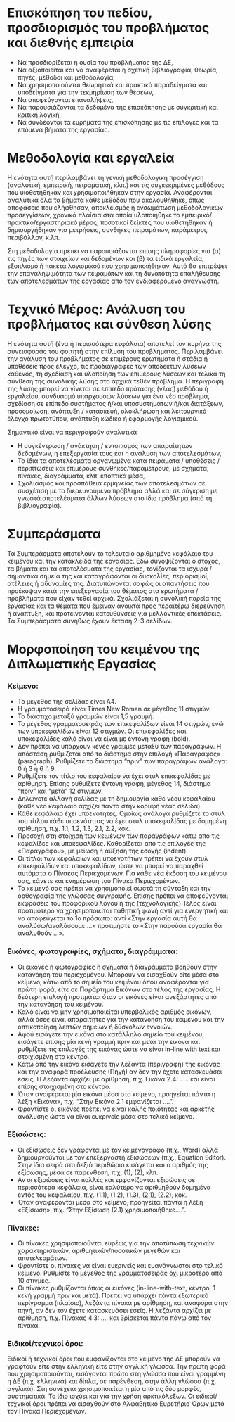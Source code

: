 

<!-- titlepage -->

\newpage

<!-- empty page -->

\newpage

<!-- info page -->

\newpage

<!-- empty page -->

\newpage

<!-- δήλωση συγγραφέα -->

\newpage

<!-- empty page -->

\newpage

<!-- ευχαριστίες -->

\newpage

<!-- empty page -->

\newpage

<!-- abstract -->
# Επισκόπηση του πεδίου, προσδιορισμός του προβλήματος και διεθνής εμπειρία

* Να προσδιορίζεται η ουσία του προβλήματος της ΔΕ,
* Να αξιοποιείται και να αναφέρεται η σχετική βιβλιογραφία, θεωρία, πηγές, μέθοδοι και
μεθοδολογία,
* Να χρησιμοποιούνται θεωρητικά και πρακτικά παραδείγματα και υποδείγματα για την
τεκμηρίωση των θέσεων,
* Να αποφεύγονται επαναλήψεις,
* Να παρουσιάζονται τα δεδομένα της επισκόπησης με συγκριτική και κριτική λογική,
* Να συνδέονται τα ευρήματα της επισκόπησης με τις επιλογές και τα επόμενα βήματα της
εργασίας. 

# Μεθοδολογία και εργαλεία

Η ενότητα αυτή περιλαμβάνει τη γενική μεθοδολογική προσέγγιση (αναλυτική, εμπειρική, πειραματική,
κλπ.) και τις συγκεκριμένες μεθόδους που υιοθετήθηκαν και χρησιμοποιήθηκαν στην εργασία.
Αναφέρονται αναλυτικά όλα τα βήματα κάθε μεθόδου που ακολουθήθηκε, όπως αποφάσεις που
ελήφθησαν, αποκλεισμός ή ενσωμάτωση μεθοδολογικών προσεγγίσεων, χρονικά πλαίσια στα οποία
υλοποιήθηκε το εμπειρικό/πρακτικό/εργαστηριακό μέρος, ποσοτικοί δείκτες που υιοθετήθηκαν ή
δημιουργήθηκαν για μετρήσεις, συνθήκες πειραμάτων, παράμετροι, περιβάλλον, κ.λπ.

Στη μεθοδολογία πρέπει να παρουσιάζονται επίσης πληροφορίες για (α) τις πηγές των στοιχείων και
δεδομένων και (β) τα ειδικά εργαλεία, εξοπλισμό ή πακέτα λογισμικού που χρησιμοποιήθηκαν. Αυτό
θα επιτρέψει την επαναληψιμότητα των πειραμάτων και τη δυνατότητα επαλήθευσης των
αποτελεσμάτων της εργασίας από τον ενδιαφερόμενο αναγνώστη. 

# Τεχνικό Μέρος: Ανάλυση του προβλήματος και σύνθεση λύσης

Η ενότητα αυτή (ένα ή περισσότερα κεφάλαια) αποτελεί τον πυρήνα της συνεισφοράς του φοιτητή
στην επίλυση του προβλήματος. Περιλαμβάνει την ανάλυση του προβλήματος σε επιμέρους
ερωτήματα ή στάδια ή υποθέσεις προς έλεγχο, τις προδιαγραφές των αποδεκτών λύσεων καθενός, τη
σχεδίαση και υλοποίηση των επιμέρους λύσεων και τελικά τη σύνθεση της συνολικής λύσης στο αρχικά
τεθέν πρόβλημα.
Η περιγραφή της λύσης μπορεί να γίνεται σε επίπεδο πρότασης (νέας) μεθόδου ή εργαλείου,
συνδυασμό υπαρχουσών λύσεων για ένα νέο πρόβλημα, σχεδίαση σε επίπεδο συστήματος ή/και
υποσυστημάτων ή/και διατάξεων, προσομοίωση, ανάπτυξη / κατασκευή, ολοκλήρωση και λειτουργικό
έλεγχο πρωτοτύπου, ανάπτυξη κώδικα ή εφαρμογής λογισμικού.

Σημαντικό είναι να περιγραφούν αναλυτικά

* Η συγκέντρωση / ανάκτηση / εντοπισμός των απαραίτητων δεδομένων, η επεξεργασία
τους και η ανάλυση των αποτελεσμάτων,
* Τα ίδια τα αποτελέσματα οργανωμένα κατά πειράματα / υποθέσεις / περιπτώσεις και
επιμέρους συνθήκες/παραμέτρους, με σχήματα, πίνακες, διαγράμματα, κλπ. εποπτικά
μέσα,
* Σχολιασμός και προσπάθεια ερμηνείας των αποτελεσμάτων σε συσχέτιση με το
διερευνούμενο πρόβλημα αλλά και σε σύγκριση με γνωστά αποτελέσματα άλλων
λύσεων στο ίδιο πρόβλημα (από τη βιβλιογραφία). 

# Συμπεράσματα

Τα Συμπεράσματα αποτελούν το τελευταίο αριθμημένο κεφάλαιο του κειμένου και την κατακλείδα της
εργασίας. Εδώ συνοψίζονται ο στόχος, τα βήματα και τα αποτελέσματα της εργασίας, τονίζονται τα
ισχυρά / σημαντικά σημεία της και καταγράφονται οι δυσκολίες, περιορισμοί, ατέλειες ή αδυναμίες
της. Διατυπώνονται σαφώς οι απαντήσεις που προέκυψαν κατά την επεξεργασία του θέματος στα
ερωτήματα / προβλήματα που είχαν τεθεί αρχικά. Σχολιάζεται η συνολική πορεία της εργασίας και τα
θέματα που έμειναν ανοικτά προς περαιτέρω διερεύνηση ή ανάπτυξη, και προτείνονται κατευθύνσεις
για μελλοντικές επεκτάσεις. Τα Συμπεράσματα συνήθως έχουν έκταση 2-3 σελίδων. 

# Μορφοποίηση του κειμένου της Διπλωματικής Εργασίας

### Κείμενο:

* Το μέγεθος της σελίδας είναι Α4.
* Η γραμματοσειρά είναι Times New Roman σε μέγεθος 11 στιγμών.
* Το διάστιχο μεταξύ γραμμών είναι 1,5 γραμμή.
* Το μέγεθος γραμματοσειράς των επικεφαλίδων είναι 14 στιγμών, ενώ των υποκεφαλίδων είναι 12
στιγμών. Οι επικεφαλίδες και υποκεφαλίδες καλό είναι να είναι με έντονη γραφή (bold).
* Δεν πρέπει να υπάρχουν κενές γραμμές μεταξύ των παραγράφων. Η απόσταση ρυθμίζεται από το
διάστημα στην επιλογή «Παράγραφος» (paragraph). Ρυθμίζετε το διάστημα “πριν” των
παραγράφων ανάλογα: 0 ή 3 ή 6 ή 9.
* Ρυθμίζετε τον τίτλο του κεφαλαίου να έχει στυλ επικεφαλίδας με αρίθμηση. Επίσης ρυθμίζετε
έντονη γραφή, μέγεθος 14, διάστημα “πριν” και “μετά” 12 στιγμών.
* Δηλώνετε αλλαγή σελίδας με τη δημιουργία κάθε νέου κεφαλαίου (κάθε νέο κεφάλαιο αρχίζει
πάντα στην κορυφή νέας σελίδα).
* Κάθε κεφάλαιο έχει υποενότητες. Ομοίως ανάλογα ρυθμίζετε το στυλ του τίτλου κάθε υποενότητας
να έχει στυλ υποκεφαλίδας με δομημένη αρίθμηση, π.χ. 1.1, 1.2, 1.3, 2.1, 2.2, κοκ.
* Προσοχή στη στοίχιση των κειμένων των παραγράφων κάτω από τις κεφαλίδες και υποκεφαλίδες.
Καθορίζεται από τις επιλογές της «Παραγράφου», με μείωση ή αύξηση της εσοχής (indent).
* Οι τίτλοι των κεφαλαίων και υποενοτήτων πρέπει να έχουν στυλ επικεφαλίδων και υποκεφαλίδων,
ώστε να μπορεί να παραχθεί αυτόματα ο Πίνακας Περιεχομένων. Για κάθε νέα έκδοση του
κειμένου σας, κάνετε και ενημέρωση του Πίνακα Περιεχομένων.
* Το κείμενό σας πρέπει να χρησιμοποιεί σωστά τη σύνταξη και την ορθογραφία της γλώσσας
συγγραφής. Επίσης πρέπει να αποφεύγονται εκφράσεις του προφορικού λόγου ή της
(τεχνολογικής) Τέλος είναι προτιμότερο να χρησιμοποιείται παθητική φωνή αντί για ενεργητική και
να αποφεύγεται το 1ο
 πρόσωπο: αντί «Στην εργασία αυτή θα αναλύσω/αναλύσουμε …» προτιμήστε
το «Στην παρούσα εργασία θα αναλυθούν …».

### Εικόνες, φωτογραφίες, σχήματα, διαγράμματα:

* Οι εικόνες ή φωτογραφίες ή σχήματα ή διαγράμματα βοηθούν στην κατανόηση του περιεχομένου.
Μπορούν να εισαχθούν είτε μέσα στο κείμενο, κάτω από το σημείο του κειμένου όπου
αναφέρονται για πρώτη φορά, είτε σε Παράρτημα Εικόνων στο τέλος της εργασίας. Η δεύτερη
επιλογή προτιμάται όταν οι εικόνες είναι ανεξάρτητες από την κατανόηση του κειμένου.
* Καλό είναι να μην χρησιμοποιείται υπερβολικός αριθμός εικόνων, αλλά όσες είναι απαραίτητες για
την κατανόηση του κειμένου και την οπτικοποίηση λεπτών σημείων ή δύσκολων εννοιών.
* Αφού εισάγετε την εικόνα στο κατάλληλο σημείο του κειμένου, εισάγετε επίσης μία κενή γραμμή
πριν και μετά την εικόνα και ρυθμίζετε τις επιλογές της εικόνας ώστε να είναι in-line with text και
στοιχισμένη στο κέντρο.
* Κάτω από την εικόνα εισάγετε την λεζάντα (περιγραφή) της εικόνας και την αναφορά προέλευσης
(Πηγή) αν δεν την έχετε κατασκευάσει εσείς. Η λεζάντα αρχίζει με αρίθμηση, π.χ. Εικόνα 2.4: ….. και
είναι επίσης στοιχισμένη στο κέντρο.
* Όταν αναφέρεται μία εικόνα μέσα στο κείμενο, προηγείται πάντα η λέξη «Εικόνα», π.χ. “Στην
Εικόνα 2.1 εμφανίζεται ….”.
* Φροντίστε οι εικόνες πρέπει να είναι καλής ποιότητας και αρκετής ανάλυσης ώστε να είναι
ευκρινείς μέσα στο τελικό κείμενο.

### Εξισώσεις:

* Οι εξισώσεις δεν γράφονται με τον κειμενογράφο (π.χ., Word) αλλά δημιουργούνται με τον
επεξεργαστή εξισώσεων (π.χ., Equation Editor). Στην ίδια σειρά στο δεξιό περιθώριο εισάγεται και ο
αριθμός της εξίσωσης, μέσα σε παρένθεση, π.χ. (1), (2), κλπ.
* Αν οι εξισώσεις είναι πολλές και εμφανίζονται εξισώσεις σε περισσότερα κεφάλαια, είναι καλύτερο
να αριθμηθούν δομημένα εντός του κεφαλαίου, π.χ. (1.1), (1.2), (1.3), (2.1), (2.2), κοκ.
* Όταν αναφέρονται μέσα στο κείμενο, προηγείται πάντα η λέξη «Εξίσωση», π.χ. “Στην Εξίσωση (2.1)
χρησιμοποιήθηκε….”.

### Πίνακες:

* Οι πίνακες χρησιμοποιούνται ευρέως για την αποτύπωση τεχνικών χαρακτηριστικών,
αριθμητικών/ποσοτικών μεγεθών και αποτελεσμάτων.
* Φροντίστε οι πίνακες να είναι ευκρινείς και ευανάγνωστοι στο τελικό κείμενο. Ρυθμίστε το μέγεθος
της γραμματοσειράς όχι μικρότερο από 10 στιγμές.
* Οι πίνακες ρυθμίζονται όπως οι εικόνες (in-line-with-text, κέντρο, 1 κενή γραμμή πριν και μετά).
Πρέπει να υπάρχει πάντα εξωτερικό περίγραμμα (πλαίσιο), λεζάντα πίνακα με αρίθμηση, και
αναφορά στην πηγή, αν δεν τον έχετε κατασκευάσει εσείς. Η λεζάντα αρχίζει με αρίθμηση, π.χ.
Πίνακας 4.3: …. και βρίσκεται πάντα πάνω από τον πίνακα.

### Ειδικοί/τεχνικοί όροι:

Ειδικοί ή τεχνικοί όροι που εμφανίζονται στο κείμενο της ΔΕ μπορούν να γραφτούν είτε στην ελληνική
είτε στην αγγλική γλώσσα. Την πρώτη φορά που χρησιμοποιούνται, εισάγονται πρώτα στη γλώσσα που
είναι γραμμένη η ΔΕ (π.χ. ελληνικά) και δίπλα, σε παρένθεση, στην άλλη γλώσσα (π.χ. αγγλικά). Στη
συνέχεια χρησιμοποιείται η μία από τις δύο μορφές, συστηματικά. Το ίδιο ισχύει και για την χρήση
αρκτικόλεξων. Οι ειδικοί/τεχνικοί όροι πρέπει να εισαχθούν στο Αλφαβητικό Ευρετήριο Όρων μετά τον
Πίνακα Περιεχομένων.
